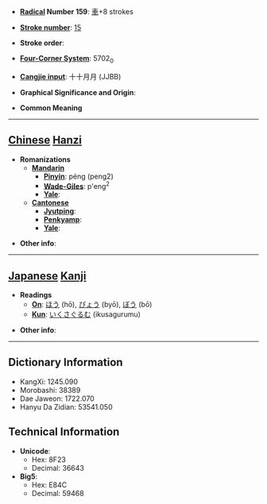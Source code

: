 * '''[[Wiktionary:Chinese radical index| Radical]] Number 159''': [[Wiktionary:Chinese radical index 車|車]]+8 strokes

* '''[[Wiktionary:Chinese total strokes index|Stroke number]]''': [[Wiktionary:Chinese total strokes index 15|15]]

* '''Stroke order''': 

* '''[[Wiktionary:Chinese four corner index|Four-Corner System]]''': 5702<sub>0</sub>

* '''[[Wiktionary:Chinese Cangjie index|Cangjie input]]''': 十十月月 (JJBB)

* '''Graphical Significance and Origin''': 

* '''Common Meaning'''

----

== [[Chinese]] [[Hanzi]] ==

* '''Romanizations'''
** '''[[Mandarin]]'''
*** '''[[Pinyin]]''': péng (peng2)
*** '''[[Wade-Giles]]''': p'eng<sup>2</sup>
*** '''[[Yale]]''': 
** '''[[Cantonese]]'''
*** '''[[Jyutping]]''':
*** '''[[Penkyamp]]''': 
*** '''[[Yale]]''': 

* '''Other info''': 

----

== [[Japanese]] [[Kanji]] ==

* '''Readings'''
** '''[[On]]''': [[ほう]] (hō), [[びょう]] (byō), [[ぼう]] (bō)
** '''[[Kun]]''': [[いくさぐるむ]] (ikusagurumu)

* '''Other info''':  

----

== Dictionary Information ==

* KangXi: 1245.090
* Morobashi: 38389
* Dae Jaweon: 1722.070
* Hanyu Da Zidian: 53541.050

== Technical Information ==

* '''Unicode''':
** Hex: 8F23
** Decimal: 36643
* '''Big5''':
** Hex: E84C
** Decimal: 59468